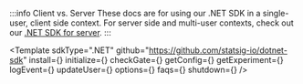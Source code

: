 

:::info Client vs. Server
These docs are for using our .NET SDK in a single-user, client side context. For server side and multi-user contexts, check out our [.NET SDK for server](/server/dotnetSDK).
:::

<Template
  sdkType=".NET"
  github="https://github.com/statsig-io/dotnet-sdk"
  install={<Install />}
  initialize={<Initialize />}
  checkGate={<CheckGate />}
  getConfig={<GetConfig />}
  getExperiment={<GetExperiment />}
  logEvent={<LogEvent />}
  updateUser={<UpdateUser />}
  options={<Options />}
  faqs={<FAQs />}
  shutdown={<Shutdown />}
/>
